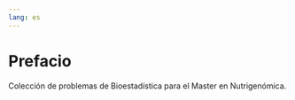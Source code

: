 ```yaml
---
lang: es
---
```


# Prefacio {.unnumbered}

Colección de problemas de Bioestadística para el Master en Nutrigenómica.
